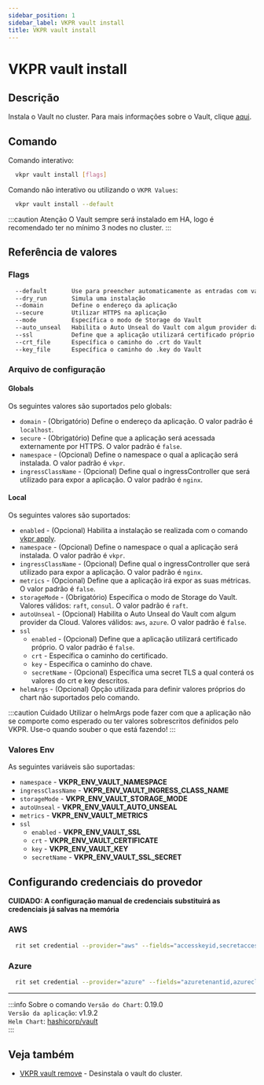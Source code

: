 ```yaml
---
sidebar_position: 1
sidebar_label: VKPR vault install
title: VKPR vault install
---
```


# VKPR vault install

## Descrição

Instala o Vault no cluster. Para mais informações sobre o Vault, clique [aqui](https://www.vaultproject.io/).

## Comando

Comando interativo:

```bash
  vkpr vault install [flags]
```

Comando não interativo ou utilizando o `VKPR Values`:

```bash
  vkpr vault install --default
```

:::caution Atenção
O Vault sempre será instalado em HA, logo é recomendado ter no mínimo 3 nodes no cluster.
:::

## Referência de valores

### Flags

```sh
  --default       Use para preencher automaticamente as entradas com valores padrões
  --dry_run       Simula uma instalação
  --domain        Define o endereço da aplicação
  --secure        Utilizar HTTPS na aplicação
  --mode          Específica o modo de Storage do Vault
  --auto_unseal   Habilita o Auto Unseal do Vault com algum provider da Cloud
  --ssl           Define que a aplicação utilizará certificado próprio
  --crt_file      Específica o caminho do .crt do Vault
  --key_file      Específica o caminho do .key do Vault
```

### Arquivo de configuração

#### Globals

Os seguintes valores são suportados pelo globals:

- `domain` - (Obrigatório) Define o endereço da aplicação. O valor padrão é `localhost`.
- `secure` - (Obrigatório) Define que a aplicação será acessada externamente por HTTPS. O valor padrão é `false`.
- `namespace` - (Opcional) Define o namespace o qual a aplicação será instalada. O valor padrão é `vkpr`.
- `ingressClassName` - (Opcional) Define qual o ingressController que será utilizado para expor a aplicação. O valor padrão é `nginx`.

#### Local

Os seguintes valores são suportados:

- `enabled` - (Opcional) Habilita a instalação se realizada com o comando [vkpr apply](/docs/commands/apply).
- `namespace` - (Opcional) Define o namespace o qual a aplicação será instalada. O valor padrão é `vkpr`.
- `ingressClassName` - (Opcional) Define qual o ingressController que será utilizado para expor a aplicação. O valor padrão é `nginx`.
- `metrics` - (Opcional) Define que a aplicação irá expor as suas métricas. O valor padrão é `false`.
- `storageMode` - (Obrigatório) Específica o modo de Storage do Vault. Valores válidos: `raft`, `consul`. O valor padrão é `raft`.
- `autoUnseal` - (Opcional) Habilita o Auto Unseal do Vault com algum provider da Cloud. Valores válidos: `aws`, `azure`. O valor padrão é `false`.
- `ssl`
  - `enabled` - (Opcional) Define que a aplicação utilizará certificado próprio. O valor padrão é `false`.
  - `crt` - Específica o caminho do certificado.
  - `key` - Específica o caminho do chave.
  - `secretName` - (Opcional) Específica uma secret TLS a qual conterá os valores do crt e key descritos.
- `helmArgs` - (Opcional) Opção utilizada para definir valores próprios do chart não suportados pelo comando.

:::caution Cuidado
Utilizar o helmArgs pode fazer com que a aplicação não se comporte como esperado ou ter valores sobrescritos definidos pelo VKPR.
Use-o quando souber o que está fazendo!
:::

### Valores Env

As seguintes variáveis são suportadas:

- `namespace` - **VKPR_ENV_VAULT_NAMESPACE**
- `ingressClassName` - **VKPR_ENV_VAULT_INGRESS_CLASS_NAME**
- `storageMode` - **VKPR_ENV_VAULT_STORAGE_MODE**
- `autoUnseal` - **VKPR_ENV_VAULT_AUTO_UNSEAL**
- `metrics` - **VKPR_ENV_VAULT_METRICS**
- `ssl`
  - `enabled` - **VKPR_ENV_VAULT_SSL**
  - `crt` - **VKPR_ENV_VAULT_CERTIFICATE**
  - `key` - **VKPR_ENV_VAULT_KEY**
  - `secretName` - **VKPR_ENV_VAULT_SSL_SECRET**

## Configurando credenciais do provedor

**CUIDADO: A configuração manual de credenciais substituirá as credenciais já salvas na memória**

### AWS

```bash
  rit set credential --provider="aws" --fields="accesskeyid,secretaccesskey,region,kmskeyid,kmsendpoint" --values="seu-accesskey,seu-secretaccess,seu-region,seu-kmskeyid,seu-kmsendpoint"
```

### Azure

```bash
  rit set credential --provider="azure" --fields="azuretenantid,azureclientid,azureclientsecret,vaultazurekeyvaultvaultname,vaultazurekeyvaultkeyname" --values="seu-azuretenantid,seu-azureclientid,seu-azureclientsecret,seu-vaultazurekeyvaultvaultname,seu-vaultazurekeyvaultkeyname,"
```

---

:::info Sobre o comando
`Versão do Chart`: 0.19.0 <br/>
`Versão da aplicação`: v1.9.2 <br/>
`Helm Chart`: [hashicorp/vault](https://artifacthub.io/packages/helm/hashicorp/vault) <br/>
:::

## Veja também

- [VKPR vault remove](/docs/commands/vault/remove) - Desinstala o vault do cluster.
